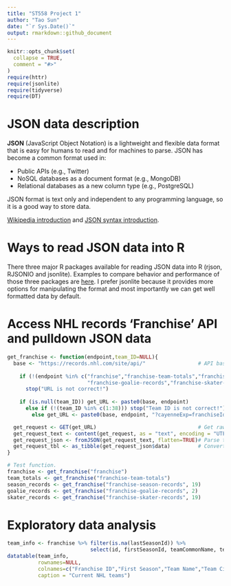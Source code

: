 ```yaml
---
title: "ST558 Project 1"
author: "Tao Sun"
date: "`r Sys.Date()`"
output: rmarkdown::github_document
---
```


```r
knitr::opts_chunk$set(
  collapse = TRUE,
  comment = "#>"
)
require(httr)
require(jsonlite)
require(tidyverse)
require(DT)
```
# JSON data description
  
  **JSON** (JavaScript Object Notation) is a lightweight and flexible data format that is easy for humans to read and for machines to parse. JSON has become a common format used in: 
  
  * Public APIs (e.g., Twitter)
  * NoSQL databases as a document format (e.g., MongoDB)
  * Relational databases as a new column type (e.g., PostgreSQL)
  
  JSON format is text only and independent to any programming language, so it is a good way to store data. 
  
  [Wikipedia introduction](https://en.wikipedia.org/wiki/JSON) and [JSON syntax introduction](http://json.org/).
  
# Ways to read JSON data into R

  There three major R packages available for reading JSON data into R (rjson, RJSONIO and jsonlite). Examples to compare behavior and performance of those three packages are [here](https://rstudio-pubs-static.s3.amazonaws.com/31702_9c22e3d1a0c44968a4a1f9656f1800ab.html). I prefer jsonlite because it provides more options for manipulating the format and most importantly we can get well formatted data by default.
  
# Access NHL records 'Franchise' API and pulldown JSON data

```r
get_franchise <- function(endpoint,team_ID=NULL){
  base <- "https://records.nhl.com/site/api/"                 # API base
  
    if (!(endpoint %in% c("franchise","franchise-team-totals","franchise-season-records",
                          "franchise-goalie-records","franchise-skater-records"))) 
      stop("URL is not correct!")
  
    if (is.null(team_ID)) get_URL <- paste0(base, endpoint)
      else if (!(team_ID %in% c(1:38))) stop("Team ID is not correct!")
        else get_URL <- paste0(base, endpoint, "?cayenneExp=franchiseId=", team_ID) 

  get_request <- GET(get_URL)                                 # Get raw data
  get_request_text <- content(get_request, as = "text", encoding = "UTF-8") # Get contents
  get_request_json <- fromJSON(get_request_text, flatten=TRUE)# Parse to list
  get_request_tbl <- as_tibble(get_request_json$data)         # Convert to tibble
}
```
```r
# Test function.
franchise <- get_franchise("franchise")
team_totals <- get_franchise("franchise-team-totals")
season_records <- get_franchise("franchise-season-records", 19)
goalie_records <- get_franchise("franchise-goalie-records", 2)
skater_records <- get_franchise("franchise-skater-records", 19)
```

# Exploratory data analysis
```r
team_info <- franchise %>% filter(is.na(lastSeasonId)) %>% 
                           select(id, firstSeasonId, teamCommonName, teamPlaceName) 
datatable(team_info, 
          rownames=NULL, 
          colnames=c("Franchise ID","First Season","Team Name","Team City"),
          caption = "Current NHL teams")
```









